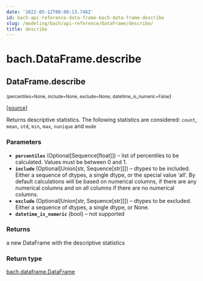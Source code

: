 ```yaml
---
date: '2022-05-12T08:00:13.746Z'
id: bach-api-reference-data-frame-bach-data-frame-describe
slug: /modeling/bach/api-reference/DataFrame/describe/
title: describe
---
```


# bach.DataFrame.describe

<div className="method">

## <span className="additional-name">DataFrame.</span><span className="name">describe</span>

<small className="parameter-list">(<span className="parameter" id="percentiles">percentiles=None</span>, <span className="parameter" id="include">include=None</span>, <span className="parameter" id="exclude">exclude=None</span>, <span className="parameter" id="datetime_is_numeric">datetime_is_numeric=False</span></small>)


&#8203;<span className="view-source">[[source]](https://github.com/objectiv/objectiv-analytics/blob/main/bach/bach/dataframe.py)</span>

<div className="content">

Returns descriptive statistics.
The following statistics are considered: `count`, `mean`, `std`, `min`, `max`, `nunique` and `mode`


### Parameters

* **`percentiles`** (Optional[Sequence[float]]) – list of percentiles to be calculated. Values must be between 0 and 1.
* **`include`** (Optional[Union[str, Sequence[str]]]) – dtypes to be included.
Either a sequence of dtypes, a single dtype, or the special value ‘all’.
By default calculations will be based on numerical columns, if there are any
numerical columns and on all columns if there are no numerical columns.
* **`exclude`** (Optional[Union[str, Sequence[str]]]) – dtypes to be excluded. Either a sequence of dtypes, a single dtype, or None.
* **`datetime_is_numeric`** (bool) – not supported



### Returns

a new DataFrame with the descriptive statistics



### Return type

[bach.dataframe.DataFrame](/modeling/bach/api-reference/DataFrame/bach.DataFrame.mdx)



</div>


</div>
